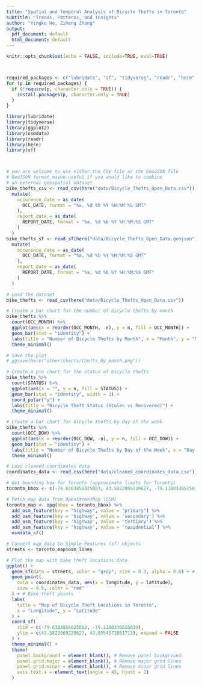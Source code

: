 ```yaml
---
title: "Spatial and Temporal Analysis of Bicycle Thefts in Toronto"
subtitle: "Trends, Patterns, and Insights"
author: "Yingke He, Ziheng Zhong"
output:
  pdf_document: default
  html_document: default
---
```


```r
knitr::opts_chunk$set(echo = FALSE, include=TRUE, eval=TRUE)



required_packages <- c("lubridate", "sf", "tidyverse", "readr", "here", "osmdata", "ggplot2")
for (p in required_packages) {
  if (!require(p, character.only = TRUE)) {
    install.packages(p, character.only = TRUE)
  }
}

library(lubridate)
library(tidyverse)
library(ggplot2)
library(osmdata)
library(readr)
library(here)
library(sf)



# you are welcome to use either the CSV file or the GeoJSON file
# GeoJSON format maybe useful if you would like to combine
# an external geospatial dataset
bike_thefts_csv <- read_csv(here("data/Bicycle_Thefts_Open_Data.csv")) |>
  mutate(
    occurence_date = as_date(
      OCC_DATE, format = "%a, %d %b %Y %H:%M:%S GMT"
    ),
    report_date = as_date(
      REPORT_DATE, format = "%a, %d %b %Y %H:%M:%S GMT"
    )
  )
bike_thefts_sf <- read_sf(here("data/Bicycle_Thefts_Open_Data.geojson")) |>
  mutate(
    occurence_date = as_date(
      OCC_DATE, format = "%a, %d %b %Y %H:%M:%S GMT"
    ),
    report_date = as_date(
      REPORT_DATE, format = "%a, %d %b %Y %H:%M:%S GMT"
    )
  )
```

```r
# Load the dataset
bike_thefts <- read_csv(here("data/Bicycle_Thefts_Open_Data.csv"))

# Create a bar chart for the number of bicycle thefts by month
bike_thefts %>%
  count(OCC_MONTH) %>%
  ggplot(aes(x = reorder(OCC_MONTH, -n), y = n, fill = OCC_MONTH)) +
  geom_bar(stat = "identity") +
  labs(title = "Number of Bicycle Thefts by Month", x = "Month", y = "Number of Thefts") +
  theme_minimal()

# Save the plot
# ggsave(here("other/charts/thefts_by_month.png"))
```



```r
# Create a pie chart for the status of bicycle thefts
bike_thefts %>%
  count(STATUS) %>%
  ggplot(aes(x = "", y = n, fill = STATUS)) +
  geom_bar(stat = "identity", width = 1) +
  coord_polar("y") +
  labs(title = "Bicycle Theft Status (Stolen vs Recovered)") +
  theme_minimal()
```



```r
# Create a bar chart for bicycle thefts by day of the week
bike_thefts %>%
  count(OCC_DOW) %>%
  ggplot(aes(x = reorder(OCC_DOW, -n), y = n, fill = OCC_DOW)) +
  geom_bar(stat = "identity") +
  labs(title = "Number of Bicycle Thefts by Day of the Week", x = "Day of the Week", y = "Number of Thefts") +
  theme_minimal()
```



```r
# Load cleaned coordinates data
coordinates_data <- read.csv(here("data/cleaned_coordinates_data.csv"))

# Get bounding box for Toronto (approximate limits for Toronto)
toronto_bbox <- c(-79.6303856025883, 43.5822069220627, -79.1180336515019, 43.8554571861712)

# Fetch map data from OpenStreetMap (OSM)
toronto_map <- opq(bbox = toronto_bbox) %>%
  add_osm_feature(key = "highway", value = "primary") %>%
  add_osm_feature(key = 'highway', value = 'secondary') %>%
  add_osm_feature(key = 'highway', value = 'tertiary') %>%
  add_osm_feature(key = 'highway', value = 'residential') %>%
  osmdata_sf()

# Convert map data to Simple Features (sf) objects
streets <- toronto_map$osm_lines

# Plot the map with bike theft locations data
ggplot() +
  geom_sf(data = streets, color = "gray", size = 0.3, alpha = 0.6) + # OSM street map layer
  geom_point(
    data = coordinates_data, aes(x = longitude, y = latitude),
    size = 0.5, color = "red"
  ) + # Bike theft points
  labs(
    title = "Map of Bicycle Theft Locations in Toronto",
    x = "Longitude", y = "Latitude"
  ) +
  coord_sf(
    xlim = c(-79.6303856025883, -79.1180336515019),
    ylim = c(43.5822069220627, 43.8554571861712), expand = FALSE
  ) +
  theme_minimal() +
  theme(
    panel.background = element_blank(), # Remove panel background
    panel.grid.major = element_blank(), # Remove major grid lines
    panel.grid.minor = element_blank(), # Remove minor grid lines
    axis.text.x = element_text(angle = 45, hjust = 1)
  )
```




